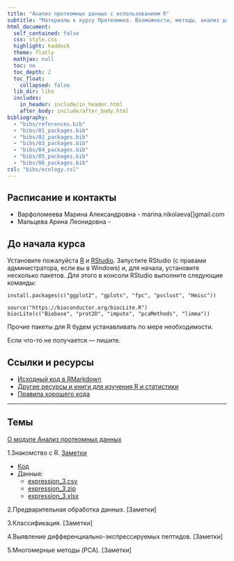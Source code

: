 ```yaml
---
title: "Анализ протеомных данных с использованием R"
subtitle: "Материалы к курсу Протеомика. Возможности, методы, анализ данных"
html_document:
  self_contained: false
  css: style.css
  highlight: haddock
  theme: flatly
  mathjax: null
  toc: no
  toc_depth: 2
  toc_float:
    collapsed: false
  lib_dir: libs
  includes:
    in_header: include/in_header.html
    after_body: include/after_body.html
bibliography: 
  - "bibs/references.bib"
  - "bibs/01_packages.bib"
  - "bibs/02_packages.bib"
  - "bibs/03_packages.bib"
  - "bibs/04_packages.bib"
  - "bibs/05_packages.bib"
  - "bibs/06_packages.bib"
csl: "bibs/ecology.csl"
---
```


<style type="text/css">
.title {
  display: visible;
}
</style>

<div class="row">
<div class="col-sm-10">

## Расписание и контакты

- Варфоломеева Марина Александровна -  marina.nikolaeva[]gmail.com
- Мальцева Арина Леонидовна - 


## До начала курса

Установите пожалуйста [R](http://cran.r-project.org/) и [RStudio](https://www.rstudio.com/products/rstudio/download/preview/).
Запустите RStudio (с правами администратора, если вы в Windows) и, для начала, установите несколько пакетов. Для этого в консоли RStudio выполните следующие команды:

```
install.packages(c("ggplot2", "gplots", "fpc", "pvclust", "Hmisc"))

source("https://bioconductor.org/biocLite.R")
biocLite(c("Biobase", "prot2D", "impute", "pcaMethods", "limma"))
```
Прочие пакеты для R будем устанавливать по мере необходимости.

Если что-то не получается --- пишите.

## Ссылки и ресурсы

- [Исходный код в RMarkdown](http://github.com/varmara/proteomics-course)
- [Другие ресурсы и книги для изучения R и статистики](pages/resources.html)
- [Правила хорошего кода](coding_practices.html)

---

## Темы

[О модуле Анализ протеомных данных](00_introduction.html)

1.Знакомство с R. [Заметки](01_introduction_to_r.html)

- [Код](https://raw.githubusercontent.com/varmara/proteomics-course/gh-pages/01_introduction_to_r.R)
- Данные:
    - [expression_3.csv](https://raw.githubusercontent.com/varmara/proteomics-course/gh-pages/data/expression_3.csv)
    - [expression_3.zip](https://raw.githubusercontent.com/varmara/proteomics-course/gh-pages/data/expression_3.zip)
    - [expression_3.xlsx](https://raw.githubusercontent.com/varmara/proteomics-course/gh-pages/data/expression_3.xlsx)


2.Предварительная обработка данных. [Заметки]<!--- (02_data_preprocessing.html) --->

3.Классификация. [Заметки]<!--- (03_classification.html) --->

4.Выявление дифференциально-экспрессируемых пептидов. [Заметки]<!--- (04_differential_expression_analysis.html) --->

5.Многомерные методы (PCA). [Заметки]<!--- (05_multivariate_methods_pca.html) --->

<!-- 6.Многомерные методы (PLS-DA). [Заметки](06_multivariate_methods_pls-da.html) --->



</div>
</div>

